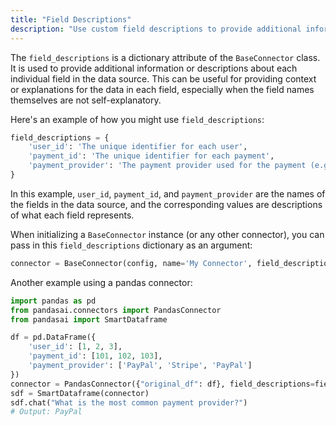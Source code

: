 ---
title: "Field Descriptions"
description: "Use custom field descriptions to provide additional information about each field in the data source."
---

The `field_descriptions` is a dictionary attribute of the `BaseConnector` class. It is used to provide additional information or descriptions about each individual field in the data source. This can be useful for providing context or explanations for the data in each field, especially when the field names themselves are not self-explanatory.

Here's an example of how you might use `field_descriptions`:

```python
field_descriptions = {
    'user_id': 'The unique identifier for each user',
    'payment_id': 'The unique identifier for each payment',
    'payment_provider': 'The payment provider used for the payment (e.g. PayPal, Stripe, etc.)'
}
```

In this example, `user_id`, `payment_id`, and `payment_provider` are the names of the fields in the data source, and the corresponding values are descriptions of what each field represents.

When initializing a `BaseConnector` instance (or any other connector), you can pass in this `field_descriptions` dictionary as an argument:

```python
connector = BaseConnector(config, name='My Connector', field_descriptions=field_descriptions)
```

Another example using a pandas connector:

```python
import pandas as pd
from pandasai.connectors import PandasConnector
from pandasai import SmartDataframe

df = pd.DataFrame({
    'user_id': [1, 2, 3],
    'payment_id': [101, 102, 103],
    'payment_provider': ['PayPal', 'Stripe', 'PayPal']
})
connector = PandasConnector({"original_df": df}, field_descriptions=field_descriptions)
sdf = SmartDataframe(connector)
sdf.chat("What is the most common payment provider?")
# Output: PayPal
```
